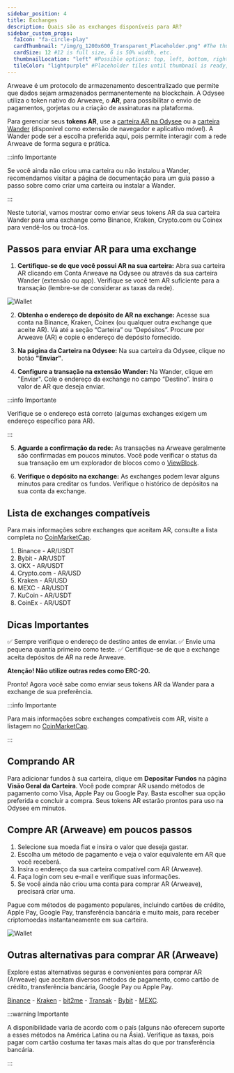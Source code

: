 ```yaml
---
sidebar_position: 4
title: Exchanges
description: Quais são as exchanges disponíveis para AR?
sidebar_custom_props:
  faIcon: "fa-circle-play"
  cardThumbnail: "/img/g_1200x600_Transparent_Placeholder.png" #The thumbnail on the category card.
  cardSize: 12 #12 is full size, 6 is 50% width, etc.
  thumbnailLocation: "left" #Possible options: top, left, bottom, right, none
  tileColor: "lightpurple" #Placeholder tiles until thumbnail is ready, possible options: blue, cream, darkpurple, lightpurple, mauve, orange, pink, none
---
```


Arweave é um protocolo de armazenamento descentralizado que permite que dados sejam armazenados permanentemente na blockchain. A Odysee utiliza o token nativo do Arweave, o **AR**, para possibilitar o envio de pagamentos, gorjetas ou a criação de assinaturas na plataforma.

Para gerenciar seus **tokens AR**, use a [carteira AR na Odysee](https://odysee.com/$/wallet) ou a [carteira Wander](https://www.wander.app/) (disponível como extensão de navegador e aplicativo móvel). A Wander pode ser a escolha preferida aqui, pois permite interagir com a rede Arweave de forma segura e prática.

:::info Importante

Se você ainda não criou uma carteira ou não instalou a Wander, recomendamos visitar a página de documentação para um guia passo a passo sobre como criar uma carteira ou instalar a Wander.

:::

Neste tutorial, vamos mostrar como enviar seus tokens AR da sua carteira Wander para uma exchange como Binance, Kraken, Crypto.com ou Coinex para vendê-los ou trocá-los.

## Passos para enviar AR para uma exchange

1. **Certifique-se de que você possui AR na sua carteira:** Abra sua carteira AR clicando em Conta Arweave na Odysee ou através da sua carteira Wander (extensão ou app). Verifique se você tem AR suficiente para a transação (lembre-se de considerar as taxas da rede).

![Wallet](https://thumbs.odycdn.com/0b4cda34b94d09b481d46bda5b37de92.webp)

2. **Obtenha o endereço de depósito de AR na exchange:** Acesse sua conta na Binance, Kraken, Coinex (ou qualquer outra exchange que aceite AR). Vá até a seção “Carteira” ou “Depósitos”. Procure por Arweave (AR) e copie o endereço de depósito fornecido.

3. **Na página da Carteira na Odysee:** Na sua carteira da Odysee, clique no botão **"Enviar"**.

4. **Configure a transação na extensão Wander:** Na Wander, clique em "Enviar". Cole o endereço da exchange no campo “Destino”. Insira o valor de AR que deseja enviar.

:::info Importante

Verifique se o endereço está correto (algumas exchanges exigem um endereço específico para AR).

:::

5. **Aguarde a confirmação da rede:** As transações na Arweave geralmente são confirmadas em poucos minutos. Você pode verificar o status da sua transação em um explorador de blocos como o [ViewBlock](https://viewblock.io/arweave).

6. **Verifique o depósito na exchange:** As exchanges podem levar alguns minutos para creditar os fundos. Verifique o histórico de depósitos na sua conta da exchange.

## Lista de exchanges compatíveis

Para mais informações sobre exchanges que aceitam AR, consulte a lista completa no [CoinMarketCap](https://coinmarketcap.com/currencies/arweave/).

1. Binance - AR/USDT
2. Bybit - AR/USDT
3. OKX - AR/USDT
4. Crypto.com - AR/USD
5. Kraken - AR/USD
6. MEXC - AR/USDT
7. KuCoin - AR/USDT
8. CoinEx - AR/USDT

## Dicas Importantes

✅ Sempre verifique o endereço de destino antes de enviar.
✅ Envie uma pequena quantia primeiro como teste.
✅ Certifique-se de que a exchange aceita depósitos de AR na rede Arweave.

**Atenção! Não utilize outras redes como ERC-20.**

Pronto! Agora você sabe como enviar seus tokens AR da Wander para a exchange de sua preferência.

:::info Importante

Para mais informações sobre exchanges compatíveis com AR, visite a listagem no [CoinMarketCap](https://coinmarketcap.com/currencies/arweave/).

:::

## Comprando AR

Para adicionar fundos à sua carteira, clique em **Depositar Fundos** na página **Visão Geral da Carteira**. Você pode comprar AR usando métodos de pagamento como Visa, Apple Pay ou Google Pay. Basta escolher sua opção preferida e concluir a compra. Seus tokens AR estarão prontos para uso na Odysee em minutos.

## Compre AR (Arweave) em poucos passos

1. Selecione sua moeda fiat e insira o valor que deseja gastar.
2. Escolha um método de pagamento e veja o valor equivalente em AR que você receberá.
3. Insira o endereço da sua carteira compatível com AR (Arweave).
4. Faça login com seu e-mail e verifique suas informações.
5. Se você ainda não criou uma conta para comprar AR (Arweave), precisará criar uma.

Pague com métodos de pagamento populares, incluindo cartões de crédito, Apple Pay, Google Pay, transferência bancária e muito mais, para receber criptomoedas instantaneamente em sua carteira.

![Wallet](https://thumbs.odycdn.com/08ccc2dc53be634b1eca7af955c1b22d.webp)

## Outras alternativas para comprar AR (Arweave)

Explore estas alternativas seguras e convenientes para comprar AR (Arweave) que aceitam diversos métodos de pagamento, como cartão de crédito, transferência bancária, Google Pay ou Apple Pay.

[Binance](https://www.binance.com/en/how-to-buy/arweave) - [Kraken](https://www.kraken.com/learn/buy-arweave-ar) - [bit2me](https://bit2me.com/buy-arweave) - [Transak](https://transak.com/buy/ar) - [Bybit](https://www.bybit.com/en/price/arweave/) - [MEXC](https://www.mexc.com/how-to-buy/AR).

:::warning Importante

A disponibilidade varia de acordo com o país (alguns não oferecem suporte a esses métodos na América Latina ou na Ásia). Verifique as taxas, pois pagar com cartão costuma ter taxas mais altas do que por transferência bancária.

:::